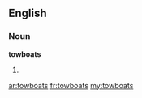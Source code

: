 ==English==

===Noun===
'''towboats'''

# {{plural of|[[towboat]]}}

[[ar:towboats]]
[[fr:towboats]]
[[my:towboats]]